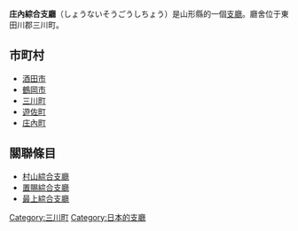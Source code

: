 '''庄內綜合支廳'''（しょうないそうごうしちょう）是山形縣的一個[[支廳|支廳]]。廳舍位于東田川郡三川町。

==市町村==
* [[酒田市|酒田市]]
* [[鶴岡市|鶴岡市]]
* [[三川町|三川町]]
* [[遊佐町|遊佐町]]
* [[庄內町|庄內町]]

== 關聯條目 ==
*[[村山綜合支廳|村山綜合支廳]]
*[[置賜綜合支廳|置賜綜合支廳]]
*[[最上綜合支廳|最上綜合支廳]]

[[Category:三川町|Category:三川町]]
[[Category:日本的支廳|Category:日本的支廳]]
